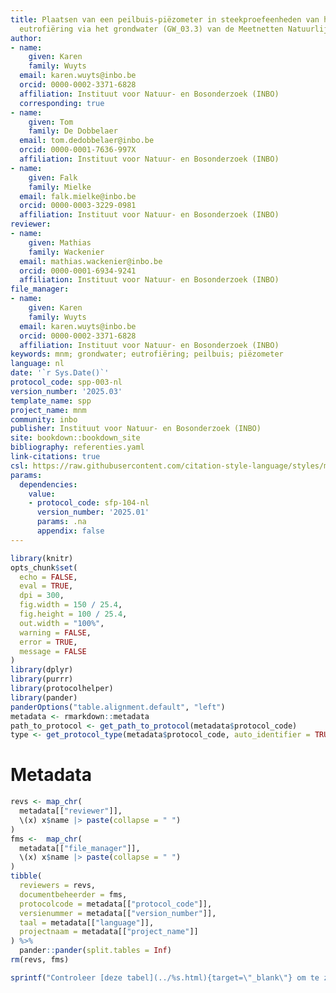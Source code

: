 ```yaml
---
title: Plaatsen van een peilbuis-piëzometer in steekproefeenheden van het meetnet
  eutrofiëring via het grondwater (GW_03.3) van de Meetnetten Natuurlijk Milieu
author:
- name:
    given: Karen
    family: Wuyts
  email: karen.wuyts@inbo.be
  orcid: 0000-0002-3371-6828
  affiliation: Instituut voor Natuur- en Bosonderzoek (INBO)
  corresponding: true
- name:
    given: Tom
    family: De Dobbelaer
  email: tom.dedobbelaer@inbo.be
  orcid: 0000-0001-7636-997X
  affiliation: Instituut voor Natuur- en Bosonderzoek (INBO)
- name:
    given: Falk
    family: Mielke
  email: falk.mielke@inbo.be
  orcid: 0000-0003-3229-0981
  affiliation: Instituut voor Natuur- en Bosonderzoek (INBO)
reviewer:
- name:
    given: Mathias
    family: Wackenier
  email: mathias.wackenier@inbo.be
  orcid: 0000-0001-6934-9241
  affiliation: Instituut voor Natuur- en Bosonderzoek (INBO)
file_manager:
- name:
    given: Karen
    family: Wuyts
  email: karen.wuyts@inbo.be
  orcid: 0000-0002-3371-6828
  affiliation: Instituut voor Natuur- en Bosonderzoek (INBO)
keywords: mnm; grondwater; eutrofiëring; peilbuis; piëzometer
language: nl
date: '`r Sys.Date()`'
protocol_code: spp-003-nl
version_number: '2025.03'
template_name: spp
project_name: mnm
community: inbo
publisher: Instituut voor Natuur- en Bosonderzoek (INBO)
site: bookdown::bookdown_site
bibliography: referenties.yaml
link-citations: true
csl: https://raw.githubusercontent.com/citation-style-language/styles/master/research-institute-for-nature-and-forest.csl
params:
  dependencies:
    value:
    - protocol_code: sfp-104-nl
      version_number: '2025.01'
      params: .na
      appendix: false
---
```


```{=html}
<!--
Instructies bij opmaak van het protocol:

Hieronder vind je de verschillende onderdelen van een protocol.
In de bijhorende losse `Rmd` bestanden vind je een beschrijving wat er bij elk onderdeel vermeld moet worden.
Het is in die bestanden dat je moet editeren.
Niet alle onderdelen zijn altijd van toepassing.
Laat in die gevallen de titel hoofdingen staan en vermeld expliciet "niet van toepassing".
-->
```

```r
library(knitr)
opts_chunk$set(
  echo = FALSE,
  eval = TRUE,
  dpi = 300,
  fig.width = 150 / 25.4,
  fig.height = 100 / 25.4,
  out.width = "100%",
  warning = FALSE,
  error = TRUE,
  message = FALSE
)
library(dplyr)
library(purrr)
library(protocolhelper)
library(pander)
panderOptions("table.alignment.default", "left")
metadata <- rmarkdown::metadata
path_to_protocol <- get_path_to_protocol(metadata$protocol_code)
type <- get_protocol_type(metadata$protocol_code, auto_identifier = TRUE)
```

# Metadata {.unnumbered}

```r
revs <- map_chr(
  metadata[["reviewer"]],
  \(x) x$name |> paste(collapse = " ")
)
fms <-  map_chr(
  metadata[["file_manager"]],
  \(x) x$name |> paste(collapse = " ")
)
tibble(
  reviewers = revs,
  documentbeheerder = fms,
  protocolcode = metadata[["protocol_code"]],
  versienummer = metadata[["version_number"]],
  taal = metadata[["language"]],
  projectnaam = metadata[["project_name"]]
) %>%
  pander::pander(split.tables = Inf)
rm(revs, fms)
```

```r
sprintf("Controleer [deze tabel](../%s.html){target=\"_blank\"} om te zien of een meer recente versie beschikbaar is.", type) |> cat() # nolint
```

